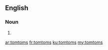 ==English==

===Noun===
{{head|en|plural}}

# {{plural of|tomtom|lang=en|nocat=1}}

[[ar:tomtoms]]
[[fr:tomtoms]]
[[ku:tomtoms]]
[[my:tomtoms]]
